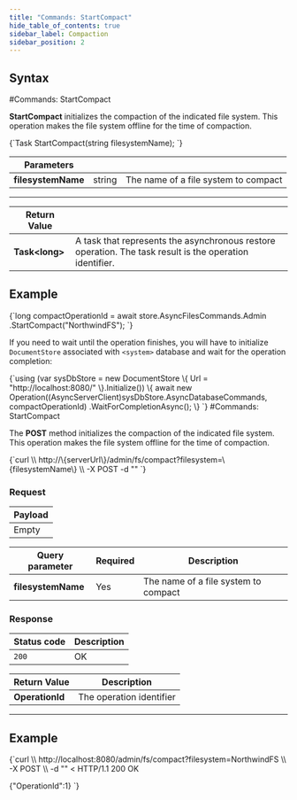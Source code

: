 ---
title: "Commands: StartCompact"
hide_table_of_contents: true
sidebar_label: Compaction
sidebar_position: 2
---




## Syntax
<LanguageSwitcher supportedLanguages={supportedLanguages} />
<LanguageContent language="csharp">
#Commands: StartCompact

**StartCompact** initializes the compaction of the indicated file system. This operation makes the file system offline for the time of compaction.



<TabItem value="start_compact_1" label="start_compact_1">
<CodeBlock language="csharp">
{`Task<long> StartCompact(string filesystemName);
`}
</CodeBlock>
</TabItem>

| Parameters | | |
| ------------- | ------------- | ----- |
| **filesystemName** | string | The name of a file system to compact |

---

| Return Value | |
| ------------- | ------------- |
| **Task&lt;long&gt;** | A task that represents the asynchronous restore operation. The task result is the operation identifier. |


## Example

<TabItem value="start_compact_2" label="start_compact_2">
<CodeBlock language="csharp">
{`long compactOperationId = await store.AsyncFilesCommands.Admin
									.StartCompact("NorthwindFS");
`}
</CodeBlock>
</TabItem>

If you need to wait until the operation finishes, you will have to initialize `DocumentStore` associated with `<system>` database and wait for the operation completion:

<TabItem value="start_compact_3" label="start_compact_3">
<CodeBlock language="csharp">
{`using (var sysDbStore = new DocumentStore
\{
	Url = "http://localhost:8080/"
\}.Initialize())
\{
	await new Operation((AsyncServerClient)sysDbStore.AsyncDatabaseCommands, compactOperationId)
				.WaitForCompletionAsync();
\}
`}
</CodeBlock>
</TabItem>

</LanguageContent>
<LanguageContent language="http">
#Commands: StartCompact

The **POST** method initializes the compaction of the indicated file system. This operation makes the file system offline for the time of compaction.



<TabItem value="json" label="json">
<CodeBlock language="json">
{`curl \\
	http://\{serverUrl\}/admin/fs/compact?filesystem=\{filesystemName\}  \\
	-X POST 
    -d ""
`}
</CodeBlock>
</TabItem>

### Request

| Payload |
| ------- |
| Empty |

| Query parameter | Required | Description |
| ------------- | -- | ---- |
| **filesystemName** | Yes | The name of a file system to compact |

### Response

| Status code | Description |
| ----------- | - |
| `200` | OK |

| Return Value | Description |
| ------------- | ------------- |
| **OperationId** | The operation identifier |

---

## Example

<TabItem value="json" label="json">
<CodeBlock language="json">
{`curl \\
	http://localhost:8080/admin/fs/compact?filesystem=NorthwindFS  \\
	-X POST \\
	-d ""
< HTTP/1.1 200 OK

\{"OperationId":1\}
`}
</CodeBlock>
</TabItem>

</LanguageContent>

<!---

-->